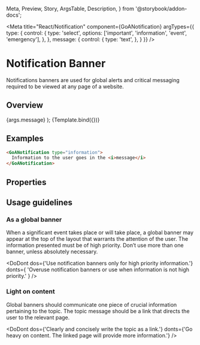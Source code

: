   Meta,
  Preview,
  Story,
  ArgsTable,
  Description,
} from '@storybook/addon-docs';


<Meta
  title="React/Notification"
  component={GoANotification}
  argTypes={{
    type: {
      control: {
        type: 'select',
        options: ['important', 'information', 'event', 'emergency'],
      },
    },
    message: {
      control: {
        type: 'text',
      },
    }
  }}
/>

# Notification Banner

Notifications banners are used for global alerts and critical messaging required to be viewed at any page of a website.

## Overview

  <GoANotification type={args.type}>
    {args.message}
  </GoANotification>
);

<Canvas>
  <Story
    name="Variants"
    height={200}
    args={{
      type: 'information',
      message: 'Information to the user goes in the content',
    }}
  >
    {Template.bind({})}
  </Story>
</Canvas>

## Examples

```html
<GoANotification type="information">
  Information to the user goes in the <i>message</i>
</GoANotification>
```

## Properties

<Description of={GoANotification} />
<ArgsTable of={GoANotification} />

## Usage guidelines

### As a global banner

When a significant event takes place or will take place, a global banner may appear at the top of the layout that warrants the attention of the user. The information presented must be of high priority. Don’t use more than one banner, unless absolutely necessary.

<DoDont
  dos={'Use notification banners only for high priority information.'}
  donts={
    'Overuse notification banners or use when information is not high priority.'
  }
/>

### Light on content

Global banners should communicate one piece of crucial information pertaining to the topic. The topic message should be a link that directs the user to the relevant page.

<DoDont
  dos={'Clearly and concisely write the topic as a link.'}
  donts={'Go heavy on content. The linked page will provide more information.'}
/>
